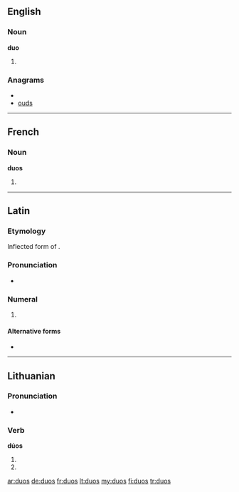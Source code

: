 ==English==

===Noun===
'''duo'''

# {{plural of|[[duo]]}}

===Anagrams===
* {{alphagram|dosu}}
* [[ouds#English|ouds]]

----

==French==

===Noun===
'''duos''' {{m}}

# {{plural of|[[duo]]|lang=fr}}

----

==Latin==

===Etymology===
Inflected form of {{term|duo||two|lang=la}}.

===Pronunciation===
* {{a|Classical}} {{IPA|/ˈdu.oːs/||lang=la}}

===Numeral===
{{la-num-form|duōs}}

# {{inflection of|duo|duo|acc|m|lang=la}}

====Alternative forms====
* {{l|la|duo}}

----

==Lithuanian==

===Pronunciation===
* {{IPA|[ˈduɔs]|lang=lt}}

===Verb===
'''dúos'''

# {{lt-form-verb|3s|fut|duoti}}
# {{lt-form-verb|3p|fut|duoti}}

[[ar:duos]]
[[de:duos]]
[[fr:duos]]
[[lt:duos]]
[[my:duos]]
[[fi:duos]]
[[tr:duos]]